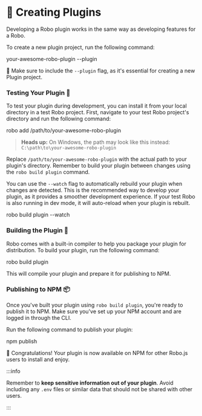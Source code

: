 
# 🌟 Creating Plugins

Developing a Robo plugin works in the same way as developing features for a Robo.

To create a new plugin project, run the following command:

<Terminal create>your-awesome-robo-plugin --plugin</Terminal>

🔑 Make sure to include the `--plugin` flag, as it's essential for creating a new Plugin project.

### Testing Your Plugin 🧪

To test your plugin during development, you can install it from your local directory in a test Robo project. First, navigate to your test Robo project's directory and run the following command:

<Terminal execute>robo add /path/to/your-awesome-robo-plugin</Terminal>

> **Heads up:** On Windows, the path may look like this instead: `C:\path\to\your-awesome-robo-plugin`

Replace `/path/to/your-awesome-robo-plugin` with the actual path to your plugin's directory. Remember to build your plugin between changes using the `robo build plugin` command.

You can use the `--watch` flag to automatically rebuild your plugin when changes are detected. This is the recommended way to develop your plugin, as it provides a smoother development experience. If your test Robo is also running in dev mode, it will auto-reload when your plugin is rebuilt.

<Terminal execute>robo build plugin --watch</Terminal>

### Building the Plugin 🔨

Robo comes with a built-in compiler to help you package your plugin for distribution. To build your plugin, run the following command:

<Terminal execute>robo build plugin</Terminal>

This will compile your plugin and prepare it for publishing to NPM.

### Publishing to NPM 📦

Once you've built your plugin using `robo build plugin`, you're ready to publish it to NPM. Make sure you've set up your NPM account and are logged in through the CLI.

Run the following command to publish your plugin:

<Terminal>npm publish</Terminal>

🎉 Congratulations! Your plugin is now available on NPM for other Robo.js users to install and enjoy.

:::info

Remember to **keep sensitive information out of your plugin**. Avoid including any `.env` files or similar data that should not be shared with other users.

:::
